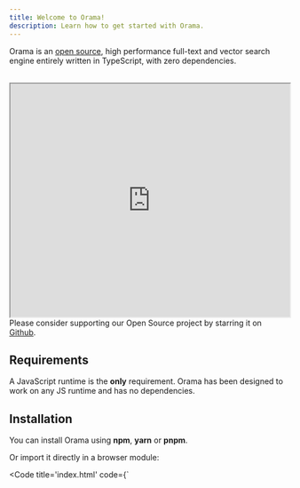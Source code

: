 ```yaml
---
title: Welcome to Orama!
description: Learn how to get started with Orama.
---
```


Orama is an <a href="https://github.com/AskOrama/orama" target="_blank">open source</a>, high performance full-text and vector search engine entirely written in TypeScript, with zero dependencies. 

<br />

<iframe
  style="height: 420px"
  width="100%"
  src="https://www.youtube.com/embed/szcaz6JMYQ4"
  title="YouTube video player"
  allow="accelerometer; autoplay; clipboard-write; encrypted-media; gyroscope; picture-in-picture; web-share"
  allowFullScreen>
</iframe>

<br />

<Aside title="Support us">
  Please consider supporting our Open Source project by starring it on <a href="https://github.com/AskOrama/orama" target="_blank">Github</a>.
</Aside>


## Requirements

A JavaScript runtime is the **only** requirement. Orama has been designed to work on any JS runtime and has no dependencies.

## Installation

You can install Orama using **npm**, **yarn** or **pnpm**.

<Install pkg="@orama/orama" />

Or import it directly in a browser module:

<Code title='index.html' code={`<html>
  <body>
    <script type="module">
        create,
        search,
        insert,
      } from "https://unpkg.com/@orama/orama@latest/dist/index.js";

      // ...
    </script>
  </body>
</html>`} lang="html"/>

## Basic usage

```ts copy
import { create, search, insert } from "@orama/orama";

const db = await create({
  schema: {
    name: "string",
    description: "string",
    price: "number",
    meta: {
      rating: "number",
    },
  },
});

await insert(db, {
  name: "Wireless Headphones",
  description:
    "Experience immersive sound quality with these noise-cancelling wireless headphones.",
  price: 99.99,
  meta: {
    rating: 4.5,
  },
});

const searchResult = await search(db, {
  term: "headphones",
});

console.log(searchResult.hits.map((hit) => hit.document));
```

For more information, check out the [Usage](/open-source/usage/create) section.

# CommonJS Imports

Orama ships **ESM** modules by default. This allows us to move faster when providing new features and bug fixes, as well as using the `"exports"` field in `package.json` to provide a better developer experience.

CommonJS imports are still supported, but we suggest you to migrate to ESM.

## TypeScript

Set `moduleResolution` in the `compilerOptions` in your `tsconfig.json` to be either `Node16` or `NodeNext`.

When importing types, always refer to the standard orama import:

```ts copy
import type { Language } from "@orama/orama";
```

# Community Rewards

![Orama Community Rewards](/misc/community-rewards.webp)

Are you using Orama in production? Have you written an article or made a YouTube video on Orama? [Contact us](mailto:info@orama.com) to get some Orama swag in return!
